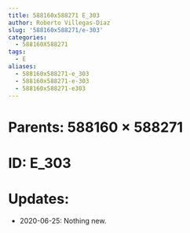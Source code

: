 ```yaml
---
title: 588160x588271 E_303
author: Roberto Villegas-Diaz
slug: '588160x588271/e-303'
categories:
  - 588160X588271
tags:
  - E
aliases:
  - 588160x588271-e_303
  - 588160x588271-e-303
  - 588160x588271-e303
---
```


# **Parents**: 588160 $\times$ 588271
# **ID**: E_303
# **Updates**: 
 - 2020-06-25: Nothing new.
